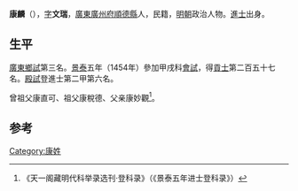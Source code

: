 '''康麟'''（{{bd|1419年||？}}），[[表字|字]]'''文瑞'''，[[廣東|廣東]][[廣州府|廣州府]][[順德縣|順德縣]]人，民籍，[[明朝|明朝]]政治人物。[[進士|進士]]出身。

== 生平 ==
[[廣東|廣東]][[鄉試|鄉試]]第三名。[[景泰|景泰]]五年（1454年）參加甲戌科[[會試|會試]]，得[[貢士|貢士]]第二百五十七名。[[殿試|殿試]]登進士第二甲第六名。

曾祖父康直可、祖父康稅德、父亲康妙觀<ref>《天一阁藏明代科举录选刊·登科录》（《景泰五年进士登科录》）</ref>。

==参考==
{{reflist}}

{{明朝人物小作品}}
{{景泰五年甲戌科殿試金榜}}

[[Category:康姓|Category:康姓]]